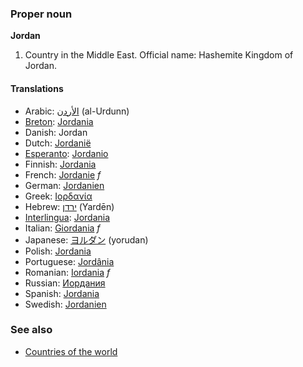 ===Proper noun===
'''Jordan'''

# Country in the Middle East. Official name: Hashemite Kingdom of Jordan.

====Translations====
*Arabic: [[الأردن]] (al-Urdunn)
*[[Breton]]: [[Jordania]]
*Danish: Jordan
*Dutch: [[Jordanië]]
*[[Esperanto]]: [[Jordanio]]
*Finnish: [[Jordania]]
*French: [[Jordanie]] ''f''
*German: [[Jordanien]]
*Greek: [[Ιορδανία]]
*Hebrew: [[ירדן]] (Yardēn)
*[[Interlingua]]: [[Jordania]]
*Italian: [[Giordania]] ''f''
*Japanese: [[ヨルダン]] (yorudan)
*Polish: [[Jordania]]
*Portuguese: [[Jordânia]]
*Romanian: [[Iordania]] ''f''
*Russian: [[Иордания]]
*Spanish: [[Jordania]]
*Swedish: [[Jordanien]]

===See also===
*[[Countries of the world]]